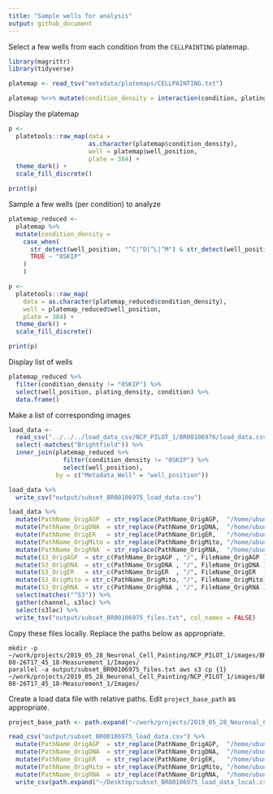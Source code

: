 ```yaml
---
title: "Sample wells for analysis"
output: github_document
---
```


Select a few wells from each condition from the `CELLPAINTING` platemap.

```r
library(magrittr)
library(tidyverse)
```

```r
platemap <- read_tsv("metadata/platemaps/CELLPAINTING.txt")

platemap %<>% mutate(condition_density = interaction(condition, plating_density))
```

Display the platemap

```r
p <-
  platetools::raw_map(data =
                      as.character(platemap$condition_density),
                      well = platemap$well_position,
                      plate = 384) +
  theme_dark() +
  scale_fill_discrete()

print(p)
```
Sample a few wells (per condition) to analyze

```r
platemap_reduced <-
  platemap %>%
  mutate(condition_density =
    case_when(
      str_detect(well_position, "^C|^D|^L|^M") & str_detect(well_position, "02$|03$|10$|11$|18$|19$") ~ as.character(condition_density),
      TRUE ~ "0SKIP"
    )
    )

p <-
  platetools::raw_map(
    data = as.character(platemap_reduced$condition_density),
    well = platemap_reduced$well_position,
    plate = 384) +
  theme_dark() +
  scale_fill_discrete()

print(p)
```


Display list of wells

```r
platemap_reduced %>%
  filter(condition_density != "0SKIP") %>%
  select(well_position, plating_density, condition) %>%
  data.frame()
```

Make a list of corresponding images

```r
load_data <-
  read_csv("../../../load_data_csv/NCP_PILOT_1/BR00106976/load_data.csv") %>%
  select(-matches("Brightfield")) %>%
  inner_join(platemap_reduced %>%
               filter(condition_density != "0SKIP") %>%
               select(well_position),
             by = c("Metadata_Well" = "well_position"))

load_data %>%
  write_csv("output/subset_BR00106975_load_data.csv")

load_data %>%
  mutate(PathName_OrigAGP  = str_replace(PathName_OrigAGP,  "/home/ubuntu/bucket", "s3://imaging-platform")) %>%
  mutate(PathName_OrigDNA  = str_replace(PathName_OrigDNA,  "/home/ubuntu/bucket", "s3://imaging-platform")) %>%
  mutate(PathName_OrigER   = str_replace(PathName_OrigER,   "/home/ubuntu/bucket", "s3://imaging-platform")) %>%
  mutate(PathName_OrigMito = str_replace(PathName_OrigMito, "/home/ubuntu/bucket", "s3://imaging-platform")) %>%
  mutate(PathName_OrigRNA  = str_replace(PathName_OrigRNA,  "/home/ubuntu/bucket", "s3://imaging-platform")) %>%
  mutate(S3_OrigAGP  = str_c(PathName_OrigAGP , "/", FileName_OrigAGP )) %>%
  mutate(S3_OrigDNA  = str_c(PathName_OrigDNA , "/", FileName_OrigDNA )) %>%
  mutate(S3_OrigER   = str_c(PathName_OrigER  , "/", FileName_OrigER  )) %>%
  mutate(S3_OrigMito = str_c(PathName_OrigMito, "/", FileName_OrigMito)) %>%
  mutate(S3_OrigRNA  = str_c(PathName_OrigRNA , "/", FileName_OrigRNA )) %>%
  select(matches("^S3")) %>%
  gather(channel, s3loc) %>%
  select(s3loc) %>%
  write_tsv("output/subset_BR00106975_files.txt", col_names = FALSE)
```

Copy these files locally.
Replace the paths below as appropriate.

```
mkdir -p ~/work/projects/2019_05_28_Neuronal_Cell_Painting/NCP_PILOT_1/images/BR00106976__2019-08-26T17_45_18-Measurement_1/Images/
parallel -a output/subset_BR00106975_files.txt aws s3 cp {1} ~/work/projects/2019_05_28_Neuronal_Cell_Painting/NCP_PILOT_1/images/BR00106976__2019-08-26T17_45_18-Measurement_1/Images/
```

Create a load data file with relative paths. Edit `project_base_path` as appropriate.

```r
project_base_path <- path.expand("~/work/projects/2019_05_28_Neuronal_Cell_Painting/")

read_csv("output/subset_BR00106975_load_data.csv") %>%
  mutate(PathName_OrigAGP  = str_replace(PathName_OrigAGP,  "/home/ubuntu/bucket/projects/2019_05_28_Neuronal_Cell_Painting/", project_base_path)) %>%
  mutate(PathName_OrigDNA  = str_replace(PathName_OrigDNA,  "/home/ubuntu/bucket/projects/2019_05_28_Neuronal_Cell_Painting/", project_base_path)) %>%
  mutate(PathName_OrigER   = str_replace(PathName_OrigER,   "/home/ubuntu/bucket/projects/2019_05_28_Neuronal_Cell_Painting/", project_base_path)) %>%
  mutate(PathName_OrigMito = str_replace(PathName_OrigMito, "/home/ubuntu/bucket/projects/2019_05_28_Neuronal_Cell_Painting/", project_base_path)) %>%
  mutate(PathName_OrigRNA  = str_replace(PathName_OrigRNA,  "/home/ubuntu/bucket/projects/2019_05_28_Neuronal_Cell_Painting/", project_base_path)) %>%
  write_csv(path.expand("~/Desktop/subset_BR00106975_load_data_local.csv"))
```

